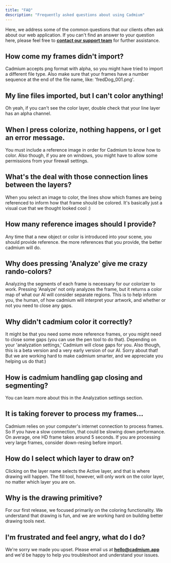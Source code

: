 ```yaml
---
title: "FAQ"
description: "Frequently asked questions about using Cadmium"
---
```


Here, we address some of the common questions that our clients often ask about our web application. If you can't find an answer to your question here, please feel free to [**contact our support team**](/index#contacting-support) for further assistance.

## How come my frames didn't import?

Cadmium accepts png format with alpha, so you might have tried to import a different file type. Also make sure that your frames have a number sequence at the end of the file name, like: 'fredDog_001.png'.

## My line files imported, but I can't color anything!

Oh yeah, if you can't see the color layer, double check that your line layer has an alpha channel.

## When I press colorize, nothing happens, or I get an error message.

You must include a reference image in order for Cadmium to know how to color. Also though, if you are on windows, you might have to allow some permissions from your firewall settings.

## What's the deal with those connection lines between the layers?

When you select an image to color, the lines show which frames are being referenced to inform how that frame should be colored. It's basically just a visual cue that we thought looked cool :)

## How many reference images should I provide?

Any time that a new object or color is introduced into your scene, you should provide reference. the more references that you provide, the better cadmium will do.

## Why does pressing 'Analyze' give me crazy rando-colors?

Analyzing the segments of each frame is necessary for our colorizer to work. Pressing 'Analyze' not only analyzes the frame, but it returns a color map of what our AI will consider separate regions. This is to help inform you, the human, of how cadmium will interpret your artwork, and whether or not you need to close any gaps.

## Why didn't cadmium color it correctly?

It might be that you need some more reference frames, or you might need to close some gaps (you can use the pen tool to do that). Depending on your 'analyzation settings,' Cadmium will close gaps for you. Also though, this is a beta version and a very early version of our AI. Sorry about that! But we are working hard to make cadmium smarter, and we appreciate you helping us do that:)

## How is cadmium handling gap closing and segmenting?

You can learn more about this in the Analyzation settings section.

## It is taking forever to process my frames...

Cadmium relies on your computer's internet connection to process frames. So If you have a slow connection, that could be slowing down performance. On average, one HD frame takes around 5 seconds. If you are processing very large frames, consider down-resing before import.

## How do I select which layer to draw on?

Clicking on the layer name selects the Active layer, and that is where drawing will happen. The fill tool, however, will only work on the color layer, no matter which layer you are on.

## Why is the drawing primitive?

For our first release, we focused primarily on the coloring functionality. We understand that drawing is fun, and we are working hard on building better drawing tools next.

## I'm frustrated and feel angry, what do I do?

We're sorry we made you upset. Please email us at **hello@cadmium.app** and we'd be happy to help you troubleshoot and understand your issues.
